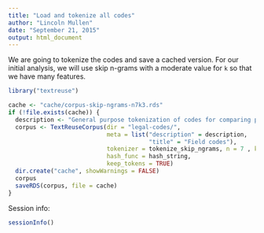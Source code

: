 ```yaml
---
title: "Load and tokenize all codes"
author: "Lincoln Mullen"
date: "September 21, 2015"
output: html_document
---
```


We are going to tokenize the codes and save a cached version. For our initial analysis, we will use skip n-grams with a moderate value for `k` so that we have many features.

```r
library("textreuse")

cache <- "cache/corpus-skip-ngrams-n7k3.rds"
if (!file.exists(cache)) {
  description <- "General purpose tokenization of codes for comparing pairwise."
  corpus <- TextReuseCorpus(dir = "legal-codes/",
                            meta = list("description" = description,
                                        "title" = "Field codes"),
                            tokenizer = tokenize_skip_ngrams, n = 7 , k = 3,
                            hash_func = hash_string,
                            keep_tokens = TRUE)
  dir.create("cache", showWarnings = FALSE)
  corpus
  saveRDS(corpus, file = cache)
}
```

Session info:

```r
sessionInfo()
```

